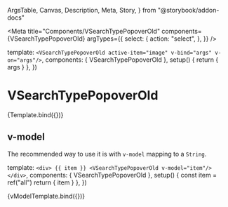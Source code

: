   ArgsTable,
  Canvas,
  Description,
  Meta,
  Story,
} from "@storybook/addon-docs"



<Meta
  title="Components/VSearchTypePopoverOld"
  components={VSearchTypePopoverOld}
  argTypes={{
    select: {
      action: "select",
    },
  }}
/>

  template: `<VSearchTypePopoverOld active-item="image" v-bind="args" v-on="args"/>`,
  components: { VSearchTypePopoverOld },
  setup() {
    return { args }
  },
})

# VSearchTypePopoverOld

<Description of={VSearchTypePopoverOld} />

<ArgsTable of={VSearchTypePopoverOld} />

<Canvas>
  <Story height="480px" name="Default">
    {Template.bind({})}
  </Story>
</Canvas>

## v-model

The recommended way to use it is with `v-model` mapping to a `String`.

  template: `
    <div>
      {{ item }}
      <VSearchTypePopoverOld v-model="item"/>
    </div>
  `,
  components: { VSearchTypePopoverOld },
  setup() {
    const item = ref("all")
    return { item }
  },
})

<Canvas>
  <Story height="480px" name="v-model">
    {vModelTemplate.bind({})}
  </Story>
</Canvas>
